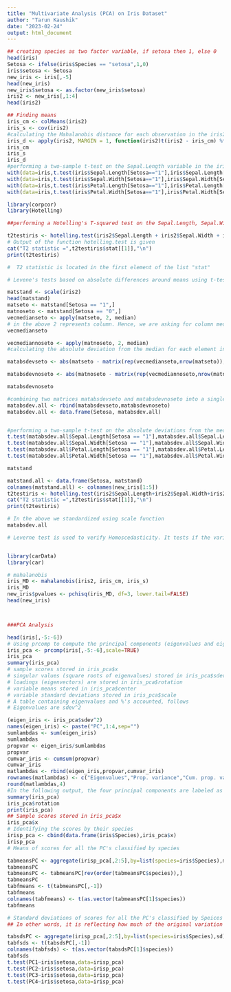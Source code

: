 ---
title: "Multivariate Analysis (PCA) on Iris Dataset"
author: "Tarun Kaushik"
date: "2023-02-24"
output: html_document
---

```{r}

## creating species as two factor variable, if setosa then 1, else 0
head(iris)
Setosa <- ifelse(iris$Species == "setosa",1,0)
iris$setosa <- Setosa
new_iris <- iris[,-5]
head(new_iris)
new_iris$setosa <- as.factor(new_iris$setosa)
iris2 <- new_iris[,1:4]
head(iris2)

## Finding means
iris_cm <- colMeans(iris2)
iris_s <- cov(iris2)
#calculating the Mahalanobis distance for each observation in the iris2 data set using the mean and covariance matrix of the same data set.
iris_d <- apply(iris2, MARGIN = 1, function(iris2)t(iris2 - iris_cm) %*% solve(iris_s) %*% (iris2 - iris_cm))
iris_cm
iris_s
iris_d
#performing a two-sample t-test on the Sepal.Length variable in the iris dataset, comparing the mean Sepal.Length between two groups: the setosa species (Setosa == "1") and the non-setosa species (Setosa == "0").
with(data=iris,t.test(iris$Sepal.Length[Setosa=="1"],iris$Sepal.Length[Setosa=="0"],var.equal=TRUE))
with(data=iris,t.test(iris$Sepal.Width[Setosa=="1"],iris$Sepal.Width[Setosa=="0"],var.equal=TRUE))
with(data=iris,t.test(iris$Petal.Length[Setosa=="1"],iris$Petal.Length[Setosa=="0"],var.equal=TRUE))
with(data=iris,t.test(iris$Petal.Width[Setosa=="1"],iris$Petal.Width[Setosa=="0"],var.equal=TRUE))

library(corpcor)
library(Hotelling)

##performing a Hotelling's T-squared test on the Sepal.Length, Sepal.Width, Petal.Length, and Petal.Width variables in the iris2 dataset, grouped by the Setosa species variable in the same dataset.

t2testiris <- hotelling.test(iris2$Sepal.Length + iris2$Sepal.Width + iris2$Petal.Length + iris$Petal.Width ~ Setosa, data=iris2)
# Output of the function hotelling.test is given
cat("T2 statistic =",t2testiris$stat[[1]],"\n")
print(t2testiris)

#  T2 statistic is located in the first element of the list "stat"

# Levene's tests based on absolute differences around means using t-tests. Standarizing the sparrows data set with scale()

matstand <- scale(iris2)
head(matstand)
matseto <- matstand[Setosa == "1",]
matnoseto <- matstand[Setosa == "0",]
vecmedianseto <- apply(matseto, 2, median)
# in the above 2 represents column. Hence, we are asking for column median
vecmedianseto

vecmediannoseto <- apply(matnoseto, 2, median)
#calculating the absolute deviation from the median for each element in a matrix matseto, where the median values are taken from a vector vecmedianseto

matabsdevseto <- abs(matseto - matrix(rep(vecmedianseto,nrow(matseto)),nrow=nrow(matseto), byrow=TRUE))

matabsdevnoseto <- abs(matnoseto - matrix(rep(vecmediannoseto,nrow(matnoseto)),nrow=nrow(matnoseto), byrow=TRUE))

matabsdevnoseto

#combining two matrices matabsdevseto and matabsdevnoseto into a single matrix matabsdev.all, where the two matrices are stacked vertically using the rbind() function.
matabsdev.all <- rbind(matabsdevseto,matabsdevnoseto)
matabsdev.all <- data.frame(Setosa, matabsdev.all)


#performing a two-sample t-test on the absolute deviations from the median of the Sepal.Length variable in the matabsdev.all matrix, grouped by the Setosa variable.
t.test(matabsdev.all$Sepal.Length[Setosa == "1"],matabsdev.all$Sepal.Length[Setosa == "0"], alternative="less",var.equal = TRUE)
t.test(matabsdev.all$Sepal.Width[Setosa == "1"],matabsdev.all$Sepal.Width[Setosa == "0"], alternative="less",var.equal = TRUE)
t.test(matabsdev.all$Petal.Length[Setosa == "1"],matabsdev.all$Petal.Length[Setosa == "0"], alternative="less",var.equal = TRUE)
t.test(matabsdev.all$Petal.Width[Setosa == "1"],matabsdev.all$Petal.Width[Setosa == "0"], alternative="less",var.equal = TRUE)

matstand

matstand.all <- data.frame(Setosa, matstand)
colnames(matstand.all) <- colnames(new_iris[1:5])
t2testiris <- hotelling.test(iris2$Sepal.Length+iris2$Sepal.Width+iris2$Petal.Length+iris2$Petal.Width ~ Setosa,data=matstand.all)
cat("T2 statistic =",t2testiris$stat[[1]],"\n")
print(t2testiris)

# In the above we standardized using scale function
matabsdev.all

# Leverne test is used to verify Homoscedasticity. It tests if the variance of two samples are # #equal. Levene's test is an inferential statistic used to assess the equality of variances for a #variable calculated for two or more groups.[1] Some common statistical procedures assume that #variances of the populations from which different samples are drawn are equal. Levene's test #assesses this assumption.


library(carData)
library(car)

# mahalanobis
iris_MD <- mahalanobis(iris2, iris_cm, iris_s)
iris_MD
new_iris$pvalues <- pchisq(iris_MD, df=3, lower.tail=FALSE)
head(new_iris)



###PCA Analysis

head(iris[,-5:-6])
# Using prcomp to compute the principal components (eigenvalues and eigenvectors). With scale=TRUE, variable means are set to zero, and variances set to one
iris_pca <- prcomp(iris[,-5:-6],scale=TRUE)
iris_pca
summary(iris_pca)
# sample scores stored in iris_pca$x
# singular values (square roots of eigenvalues) stored in iris_pca$sdev
# loadings (eigenvectors) are stored in iris_pca$rotation
# variable means stored in iris_pca$center
# variable standard deviations stored in iris_pca$scale
# A table containing eigenvalues and %'s accounted, follows
# Eigenvalues are sdev^2

(eigen_iris <- iris_pca$sdev^2)
names(eigen_iris) <- paste("PC",1:4,sep="")
sumlambdas <- sum(eigen_iris)
sumlambdas
propvar <- eigen_iris/sumlambdas
propvar
cumvar_iris <- cumsum(propvar)
cumvar_iris
matlambdas <- rbind(eigen_iris,propvar,cumvar_iris)
rownames(matlambdas) <- c("Eigenvalues","Prop. variance","Cum. prop. variance")
round(matlambdas,4)
#In the following output, the four principal components are labeled as PC1, PC2, PC3, and PC4. For each principal component the output provide the proportion of the total variance in the data that is explained by each principal component. For example, PC1 explains 72.96% of the total variance in the data, while PC2 explains 22.85% of the variance.
summary(iris_pca)
iris_pca$rotation
print(iris_pca)
## Sample scores stored in iris_pca$x
iris_pca$x
# Identifying the scores by their species
irisp_pca <- cbind(data.frame(iris$Species),iris_pca$x)
irisp_pca
# Means of scores for all the PC's classified by species

tabmeansPC <- aggregate(irisp_pca[,2:5],by=list(species=iris$Species),mean)
tabmeansPC
tabmeansPC <- tabmeansPC[rev(order(tabmeansPC$species)),]
tabmeansPC
tabfmeans <- t(tabmeansPC[,-1])
tabfmeans
colnames(tabfmeans) <- t(as.vector(tabmeansPC[1]$species))
tabfmeans

# Standard deviations of scores for all the PC's classified by Speices
## In other words, it is reflecting how much of the original variation in the data is being captured by that component. If the standard deviation of a particular principal component is large, then that component is capturing a significant amount of the variation in the original data. If the standard deviation is small, then that component is not capturing as much of the variation in the data.

tabsdsPC <- aggregate(irisp_pca[,2:5],by=list(species=iris$Species),sd)
tabfsds <- t(tabsdsPC[,-1])
colnames(tabfsds) <- t(as.vector(tabsdsPC[1]$species))
tabfsds
t.test(PC1~iris$setosa,data=irisp_pca)
t.test(PC2~iris$setosa,data=irisp_pca)
t.test(PC3~iris$setosa,data=irisp_pca)
t.test(PC4~iris$setosa,data=irisp_pca)

```

